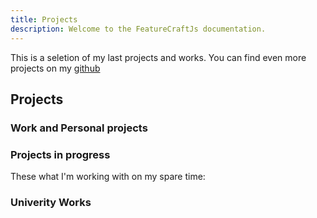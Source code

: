 ```yaml
---
title: Projects
description: Welcome to the FeatureCraftJs documentation.
---
```


<ProjectsIntro />

<Callout>

This is a seletion of my last projects and works. You can find even more projects on my [github](https://github.com/podnesTaF)

</Callout>

## Projects

### Work and Personal projects

<CardContainer>

<Card
  href="/projects/abm-web"
  imageUrl="https://storage.googleapis.com/abe_cloud_storage/website%2Fevent-preview.png"
  title="The main platform for Ace Battle Association"
  tags="typescript,react,web,remixjs,nestjs"
/>

<Card
  href="/projects/abm-mobile"
  imageUrl="https://storage.googleapis.com/abe_cloud_storage/website%2Fmobile-preview.png"
  title="Ace Battle Events Mobile Platform"
  tags="typescript,react,mobile,reactnative,expo,nestjs"
/>

<Card
  href="/projects/abm-web"
  imageUrl="https://storage.googleapis.com/abe_cloud_storage/website%2Fahmo-chat.png"
  title="AHMO Chat Platforms"
  tags="typescript,react,web,remixjs,nestjs"
/>

</CardContainer>

### Projects in progress

These what I'm working with on my spare time:

<CardContainer>

<Card
  href="/projects/cfit-factory"
  imageUrl="https://storage.googleapis.com/abe_cloud_storage/website%2Fcfit-factory.png"
  title="CFit Factory. CFit Factory - Cross-fit programs and execution. Mobile application"
  tags="typescript,react,web,remixjs,nextjs,reactnative,mobile"
/>

<Card
  href="/projects/feature-craft-js"
  imageUrl="https://storage.googleapis.com/abe_cloud_storage/website%2Ffcjs.png"
  title="Feature Craft Js - open source js advanced features library."
  tags="nextjs,library,features,nestjs"
/>

</CardContainer>

### Univerity Works

<CardContainer>

<Card
  href="/projects/abm-mobile"
  imageUrl="https://storage.googleapis.com/abe_cloud_storage/website%2Fmeminder.png"
  title="Meminder - web reminder app. Group work."
  tags="typescript,react,mobile,reactnative,expo,"
/>

<Card
  href="/projects/abm-web"
  imageUrl="https://storage.googleapis.com/abe_cloud_storage/website%2Fcs-utopia.png"
  title="CS Utopia - Challenge - introduction to Computer Science."
  tags="nextjs,mui,group,strapi"
/>

</CardContainer>
